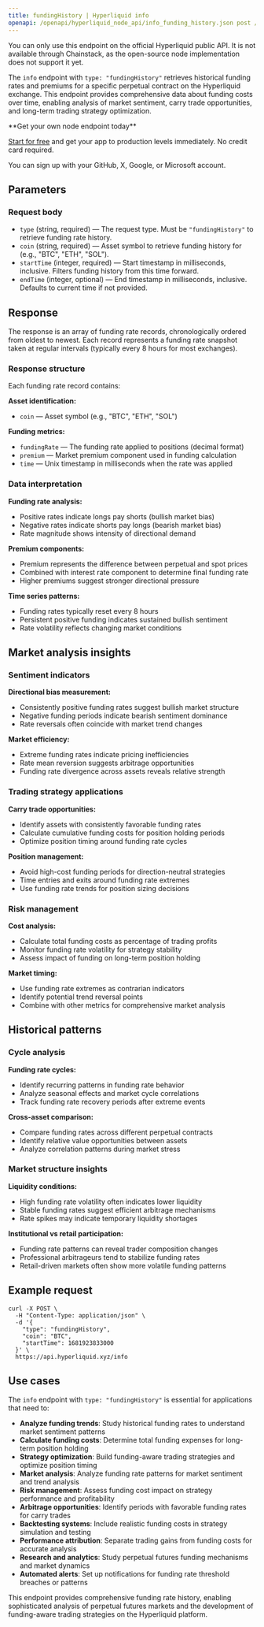 ```yaml
---
title: fundingHistory | Hyperliquid info
openapi: /openapi/hyperliquid_node_api/info_funding_history.json post /info
---
```


<Info>
You can only use this endpoint on the official Hyperliquid public API. It is not available through Chainstack, as the open-source node implementation does not support it yet.
</Info>

The `info` endpoint with `type: "fundingHistory"` retrieves historical funding rates and premiums for a specific perpetual contract on the Hyperliquid exchange. This endpoint provides comprehensive data about funding costs over time, enabling analysis of market sentiment, carry trade opportunities, and long-term trading strategy optimization.

<Check>
**Get your own node endpoint today**

[Start for free](https://console.chainstack.com/) and get your app to production levels immediately. No credit card required.

You can sign up with your GitHub, X, Google, or Microsoft account.
</Check>

## Parameters

### Request body

* `type` (string, required) — The request type. Must be `"fundingHistory"` to retrieve funding rate history.
* `coin` (string, required) — Asset symbol to retrieve funding history for (e.g., "BTC", "ETH", "SOL").
* `startTime` (integer, required) — Start timestamp in milliseconds, inclusive. Filters funding history from this time forward.
* `endTime` (integer, optional) — End timestamp in milliseconds, inclusive. Defaults to current time if not provided.

## Response

The response is an array of funding rate records, chronologically ordered from oldest to newest. Each record represents a funding rate snapshot taken at regular intervals (typically every 8 hours for most exchanges).

### Response structure

Each funding rate record contains:

**Asset identification:**
- `coin` — Asset symbol (e.g., "BTC", "ETH", "SOL")

**Funding metrics:**
- `fundingRate` — The funding rate applied to positions (decimal format)
- `premium` — Market premium component used in funding calculation
- `time` — Unix timestamp in milliseconds when the rate was applied

### Data interpretation

**Funding rate analysis:**
- Positive rates indicate longs pay shorts (bullish market bias)
- Negative rates indicate shorts pay longs (bearish market bias)
- Rate magnitude shows intensity of directional demand

**Premium components:**
- Premium represents the difference between perpetual and spot prices
- Combined with interest rate component to determine final funding rate
- Higher premiums suggest stronger directional pressure

**Time series patterns:**
- Funding rates typically reset every 8 hours
- Persistent positive funding indicates sustained bullish sentiment
- Rate volatility reflects changing market conditions

## Market analysis insights

### Sentiment indicators

**Directional bias measurement:**
- Consistently positive funding rates suggest bullish market structure
- Negative funding periods indicate bearish sentiment dominance
- Rate reversals often coincide with market trend changes

**Market efficiency:**
- Extreme funding rates indicate pricing inefficiencies
- Rate mean reversion suggests arbitrage opportunities
- Funding rate divergence across assets reveals relative strength

### Trading strategy applications

**Carry trade opportunities:**
- Identify assets with consistently favorable funding rates
- Calculate cumulative funding costs for position holding periods
- Optimize position timing around funding rate cycles

**Position management:**
- Avoid high-cost funding periods for direction-neutral strategies
- Time entries and exits around funding rate extremes
- Use funding rate trends for position sizing decisions

### Risk management

**Cost analysis:**
- Calculate total funding costs as percentage of trading profits
- Monitor funding rate volatility for strategy stability
- Assess impact of funding on long-term position holding

**Market timing:**
- Use funding rate extremes as contrarian indicators
- Identify potential trend reversal points
- Combine with other metrics for comprehensive market analysis

## Historical patterns

### Cycle analysis

**Funding rate cycles:**
- Identify recurring patterns in funding rate behavior
- Analyze seasonal effects and market cycle correlations
- Track funding rate recovery periods after extreme events

**Cross-asset comparison:**
- Compare funding rates across different perpetual contracts
- Identify relative value opportunities between assets
- Analyze correlation patterns during market stress

### Market structure insights

**Liquidity conditions:**
- High funding rate volatility often indicates lower liquidity
- Stable funding rates suggest efficient arbitrage mechanisms
- Rate spikes may indicate temporary liquidity shortages

**Institutional vs retail participation:**
- Funding rate patterns can reveal trader composition changes
- Professional arbitrageurs tend to stabilize funding rates
- Retail-driven markets often show more volatile funding patterns

## Example request

```shell Shell
curl -X POST \
  -H "Content-Type: application/json" \
  -d '{
    "type": "fundingHistory",
    "coin": "BTC",
    "startTime": 1681923833000
  }' \
  https://api.hyperliquid.xyz/info
```

## Use cases

The `info` endpoint with `type: "fundingHistory"` is essential for applications that need to:

* **Analyze funding trends**: Study historical funding rates to understand market sentiment patterns
* **Calculate funding costs**: Determine total funding expenses for long-term position holding
* **Strategy optimization**: Build funding-aware trading strategies and optimize position timing
* **Market analysis**: Analyze funding rate patterns for market sentiment and trend analysis
* **Risk management**: Assess funding cost impact on strategy performance and profitability
* **Arbitrage opportunities**: Identify periods with favorable funding rates for carry trades
* **Backtesting systems**: Include realistic funding costs in strategy simulation and testing
* **Performance attribution**: Separate trading gains from funding costs for accurate analysis
* **Research and analytics**: Study perpetual futures funding mechanisms and market dynamics
* **Automated alerts**: Set up notifications for funding rate threshold breaches or patterns

This endpoint provides comprehensive funding rate history, enabling sophisticated analysis of perpetual futures markets and the development of funding-aware trading strategies on the Hyperliquid platform.
